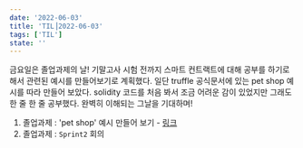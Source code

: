 ```yaml
---
date: '2022-06-03'
title: 'TIL⎟2022-06-03'
tags: ['TIL']
state: ''
---
```


금요일은 졸업과제의 날! 기말고사 시험 전까지 스마트 컨트랙트에 대해 공부를 하기로 
해서 관련된 예시를 만들어보기로 계획했다.
일단 truffle 공식문서에 있는 pet shop 예시를 따라 만들어 보았다.
solidity 코드를 처음 봐서 조금 어려운 감이 있었지만 그래도 한 줄 한 줄 공부했다.
완벽히 이해되는 그날을 기대하며!

1. 졸업과제 : 'pet shop' 예시 만들어 보기 - [링크](https://github.com/jeonghye-choi/Ethereum-Pet-Shop-Tutorial)
2. 졸업과제 : `Sprint2` 회의
